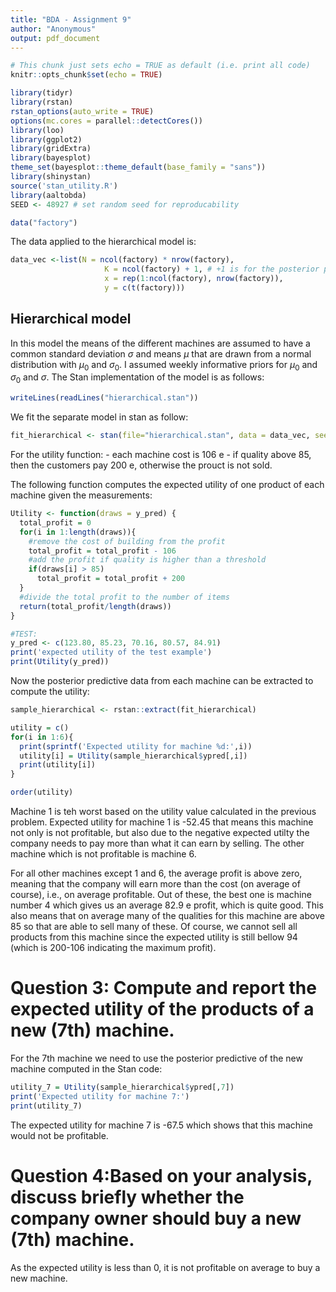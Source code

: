 ```yaml
---
title: "BDA - Assignment 9"
author: "Anonymous"
output: pdf_document
---
```


```r
# This chunk just sets echo = TRUE as default (i.e. print all code)
knitr::opts_chunk$set(echo = TRUE)
```
```r

library(tidyr) 
library(rstan) 
rstan_options(auto_write = TRUE)
options(mc.cores = parallel::detectCores())
library(loo)
library(ggplot2)
library(gridExtra)
library(bayesplot)
theme_set(bayesplot::theme_default(base_family = "sans"))
library(shinystan)
source('stan_utility.R')
library(aaltobda)
SEED <- 48927 # set random seed for reproducability
```




```r
data("factory")
```

The data applied to the hierarchical model is: 
```r
data_vec <-list(N = ncol(factory) * nrow(factory),
                     K = ncol(factory) + 1, # +1 is for the posterior predictive for the 7th machine
                     x = rep(1:ncol(factory), nrow(factory)),
                     y = c(t(factory)))

```

## Hierarchical model 

In this model the means of the different machines are assumed to have a common standard deviation $\sigma$ and means $\mu$ that are drawn from a normal distribution with $\mu_0$ and $\sigma_0$. I assumed weekly informative priors for $\mu_0$ and $\sigma_0$ and $\sigma$. The
Stan implementation of the model is as follows:

```r
writeLines(readLines("hierarchical.stan"))
```

We fit the separate model in stan as follow: 
```r
fit_hierarchical <- stan(file="hierarchical.stan", data = data_vec, seed = SEED)
```
\textbf{Problem 1: For each of the six machines, compute and report the expected utility of one product of that machine.} 

For the utility function:
- each machine cost is 106 e
- if quality above 85, then the customers pay 200 e, otherwise the prouct is not sold.

The following function computes the expected utility of one product of each machine given the measurements:
```r
Utility <- function(draws = y_pred) {
  total_profit = 0
  for(i in 1:length(draws)){
    #remove the cost of building from the profit
    total_profit = total_profit - 106
    #add the profit if quality is higher than a threshold
    if(draws[i] > 85)
      total_profit = total_profit + 200
  }
  #divide the total profit to the number of items
  return(total_profit/length(draws)) 
}

#TEST:
y_pred <- c(123.80, 85.23, 70.16, 80.57, 84.91)
print('expected utility of the test example')
print(Utility(y_pred))
```

Now the posterior predictive data from each machine can be extracted to compute the utility:

```r
sample_hierarchical <- rstan::extract(fit_hierarchical)

utility = c()
for(i in 1:6){
  print(sprintf('Expected utility for machine %d:',i))
  utility[i] = Utility(sample_hierarchical$ypred[,i])
  print(utility[i])
}

```

\textbf{Problem 2: Rank the machines based on the expected utilities.}
```r
order(utility)
```
Machine 1 is teh worst based on the utility value calculated in the previous problem. Expected utility for machine 1 is -52.45 that means this machine not only is not profitable, but also due to the negative expected utilty the company needs to pay more than what it can earn by selling.
The other machine which is not profitable is machine 6. 

For all other machines except 1 and 6, the average profit is above zero, meaning that the company will earn more than the cost (on average of course), i.e., on average profitable. Out of these, the best one is machine number 4 which gives us an average 82.9 e profit, which is quite good. This also means that on average many of the qualities for this machine are above 85 so that are able to sell many of these. Of course, we cannot sell all products from this machine since the expected utility is still bellow 94 (which is 200-106 indicating the maximum profit).

# Question 3: Compute and report the expected utility of the products of a new (7th) machine.

For the 7th machine we need to use the posterior predictive of the new machine computed in the Stan code:
```r
utility_7 = Utility(sample_hierarchical$ypred[,7])
print('Expected utility for machine 7:')
print(utility_7)
```

The expected utility for machine 7 is -67.5 which shows that this machine would not be profitable.

# Question 4:Based on your analysis, discuss briefly whether the company owner should buy a new (7th) machine.

As the expected utility is less than 0, it is not profitable on average to buy a new machine.
